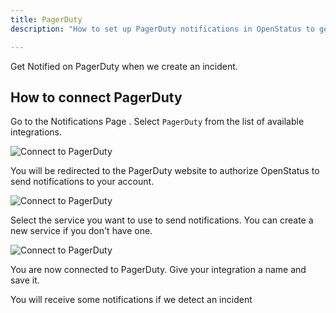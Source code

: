 ```yaml
---
title: PagerDuty
description: "How to set up PagerDuty notifications in OpenStatus to get alerts when your synthetic check fail"

---
```


Get Notified on PagerDuty when we create an incident.

## How to connect PagerDuty

Go to the Notifications Page . Select `PagerDuty` from the list of available integrations.



  <Image
    src={PagerDuty1}
    alt="Connect to PagerDuty"
  />

You will be redirected to the PagerDuty website to authorize OpenStatus to send notifications to your account.

  <Image
    src={PagerDuty3}
    alt="Connect to PagerDuty"
  />


Select the service you want to use to send notifications. You can create a new service if you don't have one.

  <Image
    src={PagerDuty2}
    alt="Connect to PagerDuty"
  />

You are now connected to PagerDuty.  Give your integration a name and save it.

You will receive some notifications if we detect an incident
